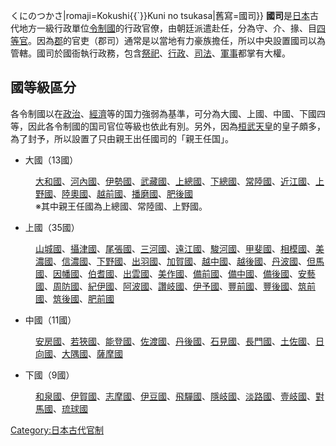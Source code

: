 {{不是|國師}}
{{japanese|japanese=国司|kana=こくし{{`}}くにのつかさ|romaji=Kokushi{{`}}Kuni no tsukasa|舊寫=國司}}
'''國司'''是[[日本|日本]]古代地方一級行政單位[[令制國|令制國]]的行政官僚，由朝廷派遣赴任，分為守、介、掾、目[[四等官|四等官]]。因為[[郡|郡]]的官吏（郡司）通常是以當地有力豪族擔任，所以中央設置國司以為管轄。國司於國衙執行政務，包含[[祭祀|祭祀]]、[[行政|行政]]、[[司法|司法]]、[[軍事|軍事]]都掌有大權。

==國等級區分==
各令制國以在[[政治|政治]]、[[經濟|經濟]]等的国力強弱為基準，可分為大國、上國、中國、下國四等，因此各令制國的国司官位等級也依此有別。另外，因為[[桓武天皇|桓武天皇]]的皇子頗多，為了封予，所以設置了只由親王出任國司的「親王任国」。

*大國（13國）
:[[大和國|大和國]]、[[河內國|河內國]]、[[伊勢國|伊勢國]]、[[武藏國|武藏國]]、[[上總國|上總國]]、[[下總國|下總國]]、[[常陸國|常陸國]]、[[近江國|近江國]]、[[上野國|上野國]]、[[陸奧國|陸奧國]]、[[越前國|越前國]]、[[播磨國|播磨國]]、[[肥後國|肥後國]]
:※其中親王任國為上總國、常陸國、上野國。

*上國（35國）
:[[山城國|山城國]]、[[攝津國|攝津國]]、[[尾張國|尾張國]]、[[三河國|三河國]]、[[遠江國|遠江國]]、[[駿河國|駿河國]]、[[甲斐國|甲斐國]]、[[相模國|相模國]]、[[美濃國|美濃國]]、[[信濃國|信濃國]]、[[下野國|下野國]]、[[出羽國|出羽國]]、[[加賀國|加賀國]]、[[越中國|越中國]]、[[越後國|越後國]]、[[丹波國|丹波國]]、[[但馬國|但馬國]]、[[因幡國|因幡國]]、[[伯耆國|伯耆國]]、[[出雲國|出雲國]]、[[美作國|美作國]]、[[備前國|備前國]]、[[備中國|備中國]]、[[備後國|備後國]]、[[安藝國|安藝國]]、[[周防國|周防國]]、[[紀伊國|紀伊國]]、[[阿波國|阿波國]]、[[讚岐國|讚岐國]]、[[伊予國|伊予國]]、[[豐前國|豐前國]]、[[豐後國|豐後國]]、[[筑前國|筑前國]]、[[筑後國|筑後國]]、[[肥前國|肥前國]]

*中國（11國）
:[[安房國|安房國]]、[[若狹國|若狹國]]、[[能登國|能登國]]、[[佐渡國|佐渡國]]、[[丹後國|丹後國]]、[[石見國|石見國]]、[[長門國|長門國]]、[[土佐國|土佐國]]、[[日向國|日向國]]、[[大隅國|大隅國]]、[[薩摩國|薩摩國]]

*下國（9國）
:[[和泉國|和泉國]]、[[伊賀國|伊賀國]]、[[志摩國|志摩國]]、[[伊豆國|伊豆國]]、[[飛驒國|飛驒國]]、[[隱岐國|隱岐國]]、[[淡路國|淡路國]]、[[壹岐國|壹岐國]]、[[對馬國|對馬國]]、[[琉球國|琉球國]]

{{Authority control}}
[[Category:日本古代官制|Category:日本古代官制]]